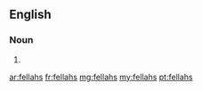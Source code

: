 ==English==

===Noun===
{{head|en|plural}}

# {{plural of|fellah|lang=en|nocat=1}}

[[ar:fellahs]]
[[fr:fellahs]]
[[mg:fellahs]]
[[my:fellahs]]
[[pt:fellahs]]